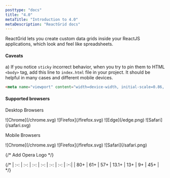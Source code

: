 ```yaml
---
posttype: "docs"
title: "4.0"
metaTitle: "Introduction to 4.0"
metaDescription: "ReactGrid docs"
---
```


ReactGrid lets you create custom data grids inside your ReactJS applications, which look and feel like spreadsheets.

#### Caveats
a) If you notice `sticky` incorrect behavior, when you try to pin them to HTML `<body>` tag, add this line to `index.html` file in your project.
It should be helpful in many cases and different mobile devices.

```html
<meta name="viewport" content="width=device-width, initial-scale=0.86, maximum-scale=5.0, minimum-scale=0.86">
```

#### Supported browsers

Desktop Browsers

<div className="pb-4 flex">![Chrome](/chrome.svg) ![Firefox](/firefox.svg) ![Edge](/edge.png) ![Safari](/safari.svg)</div>

Mobile Browsers

<div className="mb-5 pb-4 flex">![Chrome](/chrome.svg) ![Firefox](/firefox.svg) ![Safari](/safari.png)</div>

{/* Add Opera Logo */}

{/* | :-: | :-: | :-: | :-: | :-: | :-: | :-:|
| 80+ | 61+ | 57+ | 13.1+ | 13+ | 9+ | 45+ | */}
